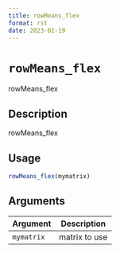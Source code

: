 ```yaml
--- 
title: rowMeans_flex 
format: rst 
date: 2023-01-19 
--- 
```

# `rowMeans_flex`

rowMeans_flex


## Description

rowMeans_flex


## Usage

```r
rowMeans_flex(mymatrix)
```


## Arguments

Argument      |Description
------------- |----------------
`mymatrix`     |     matrix to use



